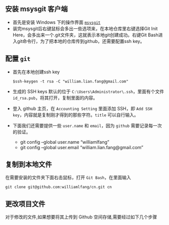 <!--
---
layout:   post
title:    "Windows安装Github过程"
category:  
tags:     
	- 
	- 
description: 
published: false
status:    process
---
-->

## 安装 msysgit 客户端
- 首先是安装 Windows 下的操作界面 [`msysgit`](http://msysgit.github.io/)
- 装完msysgit后右键鼠标会多出一些选项来，在本地仓库里右键选择Git Init Here，会多出来一个.git文件夹，这就表示本地git创建成功。右键Git Bash进入git命令行，为了把本地的仓库传到github，还需要配置ssh key。 

## 配置 `git`
- 首先在本地创建ssh key

      $ssh-keygen -t rsa -C "william.lian.fang@gmail.com"
   
- 生成的 SSH keys 默认的位于 `C:\Users\Administrator\.ssh`，里面有个文件 `id_rsa.pub`，将其打开，复制里面的内容。
- 登入 github 主页，在  `Accounting Setting` 里面添加 SSH，即 `Add SSH key`，内容就是复制刚才得到的那些字符。`title` 可以自行输入。
- 下面我们还需要提供一些 `user.name` 和 `email`，因为 `github` 需要记录每一次的验证。
   - git config --global user.name "williamlfang"
   - git config --global user.email "william.lian.fang@gmail.com"
   
## 复制到本地文件
在需要安装的文件夹下面右击鼠标，打开 `Git Bash`，在里面输入

    git clone git@github.com:williamlfang/cn.git cn

## 更改项目文件

对于修改的文件,如果想要将其上传到 Github 空间存储,需要经过如下几个步骤



